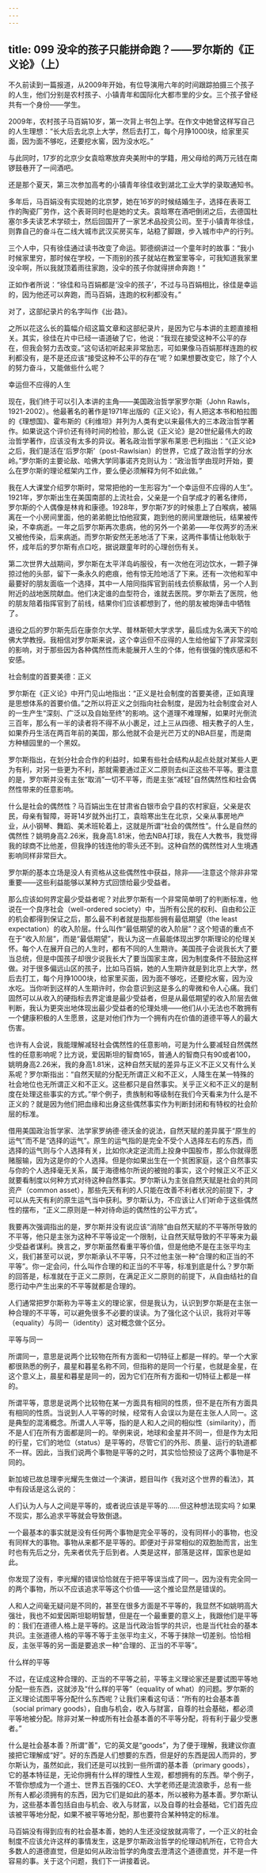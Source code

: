```yaml
---
---
---
```

title: 099 没伞的孩子只能拼命跑？——罗尔斯的《正义论》（上）
---






不久前读到一篇报道，从2009年开始，有位导演用六年的时间跟踪拍摄三个孩子的人生，他们分别是农村孩子、小镇青年和国际化大都市里的少女。三个孩子曾经共有一个身份——学生。

2009年，农村孩子马百娟10岁，第一次背上书包上学。在作文中她曾这样写自己的人生理想：“长大后去北京上大学，然后去打工，每个月挣1000块，给家里买面，因为面不够吃，还要挖水窖，因为没水吃。”

与此同时，17岁的北京少女袁晗寒放弃央美附中的学籍，用父母给的两万元钱在南锣鼓巷开了一间酒吧。

还是那个夏天，第三次参加高考的小镇青年徐佳收到湖北工业大学的录取通知书。

多年后，马百娟没有实现她的北京梦，她在16岁的时候结婚生子，选择在表哥工作的陶瓷厂劳作，这个表哥同时也是她的丈夫。袁晗寒在酒吧倒闭之后，去德国杜塞尔多夫读艺术学硕士，然后回国开了一家艺术品投资公司。至于小镇青年徐佳，则靠自己的奋斗在二线大城市武汉买房买车，站稳了脚跟，步入城市中产的行列。

三个人中，只有徐佳通过读书改变了命运。郭德纲讲过一个童年时的故事：“我小时候家里穷，那时候在学校，一下雨别的孩子就站在教室里等伞，可我知道我家里没伞啊，所以我就顶着雨往家跑，没伞的孩子你就得拼命奔跑！”

正如作者所说：“徐佳和马百娟都是‘没伞的孩子’，不过与马百娟相比，徐佳是幸运的，因为他还可以奔跑，而马百娟，连跑的权利都没有。”

对了，这部纪录片的名字叫作《出·路》。

之所以花这么长的篇幅介绍这篇文章和这部纪录片，是因为它与本讲的主题直接相关。其实，徐佳在片中已经一语道破了它，他说：“我现在接受这种不公平的存在，但我会努力去改变。”这句话初听起来非常励志，可如果像马百娟那样连跑的权利都没有，是不是还应该“接受这种不公平的存在”呢？如果想要改变它，除了个人的努力奋斗，又能做些什么呢？


幸运但不应得的人生

现在，我们终于可以引入本讲的主角——美国政治哲学家罗尔斯（John Rawls，1921-2002）。他最著名的著作是1971年出版的《正义论》，有人把这本书和柏拉图的《理想国》、霍布斯的《利维坦》并列为人类有史以来最伟大的三本政治哲学著作。如果说这个评价还有待时间的检验，那么说《正义论》是20世纪最伟大的政治哲学著作，应该没有太多的异议。著名政治哲学家布莱恩·巴利指出：“《正义论》之后，我们是活在‘后罗尔斯’（post-Rawlsian）的世界，它成了政治哲学的分水岭。”罗尔斯的主要论敌、哈佛大学同事诺齐克则认为：“政治哲学由现时开始，要么在罗尔斯的理论框架内工作，要么便必须解释为何不如此做。”

我在人大课堂介绍罗尔斯时，常常把他的一生形容为“一个幸运但不应得的人生”。1921年，罗尔斯出生在美国南部的上流社会，父亲是一个自学成才的著名律师，罗尔斯的个人偶像是林肯和康德。1928年，罗尔斯7岁的时候患上了白喉病，被隔离在一个小房间里面，他的弟弟鲍比怕他寂寞，跑到他的房间里跟他玩，结果被传染，不幸病逝。一年之后罗尔斯再次患病，他的另外一个弟弟——年仅两岁的汤米又被他传染，后来病逝。而罗尔斯安然无恙地活了下来，这两件事情让他耿耿于怀，成年后的罗尔斯有点口吃，据说跟童年时的心理创伤有关。

第二次世界大战期间，罗尔斯在太平洋岛屿服役，有一次他在河边饮水，一颗子弹掠过他的头部，留下一条永久的疤痕，他有惊无险地活了下来。还有一次他和军中最要好的朋友面临一个选择，其中一人陪同指挥官到前线去侦察敌情，另一个人到附近的战地医院献血。他们决定谁的血型符合，谁就去医院。罗尔斯去了医院，他的朋友陪着指挥官到了前线，结果你们应该都想到了，他的朋友被炮弹击中牺牲了。

退役之后的罗尔斯先后在康奈尔大学、普林斯顿大学求学，最后成为名满天下的哈佛大学教授。我相信对罗尔斯来说，这个幸运但不应得的人生给他留下了非常深刻的影响，对于那些因为各种偶然性而未能展开人生的个体，他有很强的愧疚感和不安感。


社会制度的首要美德：正义

罗尔斯在《正义论》中开门见山地指出：“正义是社会制度的首要美德，正如真理是思想体系的首要价值。”之所以将正义之剑指向社会制度，是因为社会制度会对人的一生产生“深刻、广泛以及自始至终”的影响。这个道理不难理解，如果时光倒流三百年，那么有一半的读者将不得不从小裹足，过上三从四德、相夫教子的人生，如果乔丹生活在两百年前的美国，那么他就不会是光芒万丈的NBA巨星，而是南方种植园里的一个黑奴。

罗尔斯指出，在划分社会合作的利益时，如果有些社会结构从起点处就对某些人更为有利，对另一些更为不利，那就需要通过正义二原则去纠正这些不平等。要注意的是，罗尔斯并没有主张“取消”一切不平等，而是主张“减轻”自然偶然性和社会偶然性带来的任意影响。

什么是社会的偶然性？马百娟出生在甘肃省白银市会宁县的农村家庭，父亲是农民，母亲有智障，哥哥14岁就外出打工，袁晗寒出生在北京，父亲从事房地产业，从小钢琴、舞蹈、美术班轮着上，这就是所谓“社会的偶然性”。什么是自然的偶然性？姚明身高2.26米，我身高1.81米，他去NBA打球，我在人大教书，我觉得我的球商不比他差，但我挣的钱连他的零头还不到。这种自然的偶然性对人生境遇影响同样非常巨大。

罗尔斯的基本立场是没人有资格从这些偶然性中获益，除非——注意这个除非非常重要——这些利益能够以某种方式回馈给最少受益者。

那么应该如何界定最少受益者呢？对此罗尔斯有一个非常简单明了的判断标准，他说在一个良序社会（well-ordered society）中，当所有公民的权利、自由和公正的机会都得到保证之后，那么最不利者就是指那些拥有最低期望（the least expectation）的收入阶层。什么叫作“最低期望的收入阶层”？这个短语的重点不在于“收入阶层”，而是“最低期望”，我认为这一点最能体现出罗尔斯理论的伦理关怀。每个人在展开自己的人生时，都有不同的人生期许。美国孩子会说我长大了要当总统，但是中国孩子却很少说我长大了要当国家主席，因为制度条件不鼓励这样做。对于很多偏远山区的孩子，比如马百娟，她的人生期许就是到北京上大学，然后去打工，每个月挣1000块，给家里买面，因为面不够吃，还要挖水窖，因为没水吃。当你听到这样的人生期许时，你会意识到这是多么的卑微和令人心痛。我们固然可以从收入的硬指标去界定谁是最少受益者，但是从最低期望的收入阶层去做判断，我认为更突出地体现出最少受益者的伦理处境——他们从小无法也不敢拥有一个健康积极的人生愿景，这是对他们作为一个拥有内在价值的道德平等人的最大伤害。

也许有人会说，我能理解减轻社会偶然性的任意影响，可是为什么要减轻自然偶然性的任意影响呢？比方说，爱因斯坦的智商165，普通人的智商只有90或者100，姚明身高2.26米，我的身高1.81米，这种自然天赋的差异与正义不正义又有什么关系呢？罗尔斯指出：“自然天赋的分配无所谓正义和不正义，人降生在某一特殊的社会地位也无所谓正义和不正义。这些都只是自然事实。关乎正义和不正义的是制度在处理这些事实的方式。”举个例子，贵族制和等级制在我们今天看来为什么是不正义的？就是因为他们把血缘和出身这些偶然事实作为判断封闭和有特权的社会阶层的标准。

借用美国政治哲学家、法学家罗纳德·德沃金的说法，自然天赋的差异属于“原生的运气”而不是“选择的运气”。原生的运气指的是完全不受个人选择左右的东西，而选择的运气则与个人选择有关，比如你决定逆流而上投身中国股市，那么你就得愿赌服输，因为这是你的个人选择。但是你如果出生在一个贫困家庭，这个自然事实与你的个人选择毫无关系，属于海德格尔所说的被抛的事实，这个时候正义不正义就要看制度以何种方式对待这种自然事实。罗尔斯认为主张自然天赋是社会的共同资产（common asset），那些先天有利的人只能在改善不利者状况的前提下，才可以从先天有利的原生运气当中获利。罗尔斯认为，不应该让人们听命于这些偶然性的摆布，“正义二原则是一种对待命运的偶然性的公平方式”。

我要再次强调指出的是，罗尔斯并没有说应该“消除”由自然天赋的不平等所导致的不平等，他只是主张为这种不平等设定一个限制，让自然天赋导致的不平等来为最少受益者谋利。换言之，罗尔斯虽然看重平等价值，但是他绝不是在主张平均主义，我们甚至可以说，罗尔斯承认不平等，只不过他主张一种“合理的和正当的不平等”。你一定会问，什么叫作合理的和正当的不平等，标准到底是什么？罗尔斯的回答是，标准就在于正义二原则，在满足正义二原则的前提下，从自由结社的自愿行动中产生出来的不平等就都是合理的。

人们通常把罗尔斯称为平等主义的理论家，但是我认为，认识到罗尔斯是在主张一种合理的不平等，可以避免很多不必要的误读。为了强化这个认识，我将对平等（equality）与同一（identity）这对概念做个区分。


平等与同一

所谓同一，意思是说两个比较物在所有方面和一切特征上都是一样的。举一个大家都很熟悉的例子，晨星和暮星名称不同，但指称的是同一个行星，也就是金星，在这个意义上，晨星和暮星是同一的，因为它们在所有方面和一切特征上都是一样的。

所谓平等，意思是说两个比较物在某一方面具有相同的性质，但不是在所有方面具有相同的性质。当说到人人平等的时候，经常有人会误以为是在主张人人同一。这是典型的混淆概念。所谓人人平等，指的是人和人之间的相似性（similarity），而不是人们在所有方面都是同一的。举例来说，地球和金星并不同一，但是作为太阳的行星，它们的地位（status）是平等的，尽管它们的外形、质量、运行的轨道都不一样。因此，当我们说两个事物是平等的之时，其实恰恰预设了这两个事物是不同的。

新加坡已故总理李光耀先生做过一个演讲，题目叫作《我对这个世界的看法》，其中有段话是这么说的：

人们认为人与人之间是平等的，或者说应该是平等的……但这种想法现实吗？如果不现实，那么追求平等就会导致倒退。

一个最基本的事实就是没有任何两个事物是完全平等的，没有同样小的事物，也没有同样大的事物。事物从来都不是平等的。即便对于非常相似的双胞胎而言，出生时也有先后之分，先来者优先于后到者。人类是这样，部落是这样，国家也是如此。

你发现了没有，李光耀的错误恰恰就在于把平等误当成了同一。因为没有完全同一的两个事物，所以不应该追求平等这个价值——这个推论显然是错误的。

人和人之间毫无疑问是不同的，甚至在很多方面是不平等的，我显然不如姚明高大强壮，我也不如爱因斯坦聪明智慧，但是在一个最重要的意义上，我跟他们是平等的：我们在道德人格上是平等的。这是当代政治哲学的共识，也是当代社会的基本共识。主张道德人格的平等不等于主张平均主义，不等于抹除一切差别。恰恰相反，主张平等的另一面是要追求一种“合理的、正当的不平等”。


什么样的平等

不过，在证成这种合理的、正当的不平等之前，平等主义理论家还是要试图平等地分配一些东西，这就涉及“什么样的平等”（equality of what）的问题。罗尔斯的正义理论试图平等分配什么东西呢？让我们来看这句话：“所有的社会基本善（social primary goods），自由与机会，收入与财富，自尊的社会基础，都必须平等地被分配。除非对某一种或所有社会基本善的不平等分配，将有利于最少受惠者。”

什么是社会基本善？所谓“善”，它的英文是“goods”，为了便于理解，我建议你直接把它理解成“好”。好的东西是人们想要的东西，但是好的东西是因人而异的，罗尔斯认为，虽然如此，我们还是可以找到一些所谓的基本善（primary goods），它的基本特征是，无论你拥有什么样的理性人生观，都想拥有的东西。举个例子，不管你想成为一个道士、世界五百强的CEO、大学老师还是流浪歌手，总有一些所有人都必须拥有的东西，因为它们是如此的基本，所以被称为基本善。罗尔斯认为，这些基本善包括自由与机会、收入与财富，以及自尊的社会基础，它们首先应该被平等地分配，如果不被平等地分配，那也要符合某种特定的标准。

马百娟没有得到应有的社会基本善，她的人生还没绽放就凋零了，一个正义的社会制度不应该允许这样的事情发生，这是罗尔斯政治哲学的伦理动机所在，它符合大多数人的道德直觉，但是如何从政治哲学的角度去澄清这个道德直觉，并不是一件容易的事。关于这个问题，我们下一讲接着说。